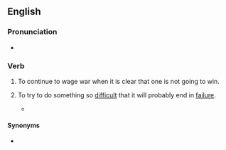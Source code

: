 ==English==

===Pronunciation===
* {{audio|en-au-fight a losing battle.ogg|Audio (AU)|lang=en}}

===Verb===
{{head|en|verb}}

# To continue to wage war when it is clear that one is not going to win.
# {{lb|en|idiomatic}} To try to do something so [[difficult]] that it will probably end in [[failure]].
#* {{quote-text|year=1984|author=Lucy Gore|title=Diary Of A Working Mum|page=18|passage=The bus was oppressively warm and the air-conditioning was '''fighting a losing battle''' with the heat.}}

====Synonyms====
* {{l|en|fight a rearguard action}}